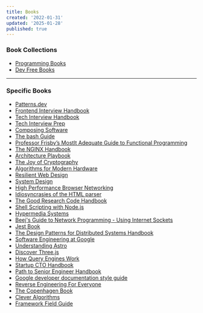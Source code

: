 ```yaml
---
title: Books
created: '2022-01-31'
updated: '2025-01-28'
published: true
---
```


### Book Collections

- [Programming Books](https://ebookfoundation.github.io/free-programming-books/)
- [Dev Free Books](https://devfreebooks.github.io/)

---

### Specific Books

- [Patterns.dev](https://www.patterns.dev/)
- [Frontend Interview Handbook](https://frontendinterviewhandbook.com/)
- [Tech Interview Handbook](https://techinterviewhandbook.org/)
- [Tech Interview Prep](https://techinterview.guide/)
- [Composing Software](https://medium.com/javascript-scene/composing-software-the-book-f31c77fc3ddc)
- [The bash Guide](https://guide.bash.academy/)
- [Professor Frisby’s Mostlt Adequate Guide to Functional Programming](https://mostly-adequate.gitbook.io/mostly-adequate-guide/)
- [The NGINX Handbook](https://www.freecodecamp.org/news/the-nginx-handbook/)
- [Architecture Playbook](https://nocomplexity.com/documents/arplaybook/introduction.html)
- [The Joy of Cryptography](https://joyofcryptography.com/)
- [Algorithms for Modern Hardware](https://en.algorithmica.org/hpc/)
- [Resilient Web Design](https://resilientwebdesign.com/)
- [System Design](https://github.com/karanpratapsingh/system-design)
- [High Performance Browser Networking](https://hpbn.co/)
- [Idiosyncrasies of the HTML parser](https://htmlparser.info/)
- [The Good Research Code Handbook](https://goodresearch.dev/index.html)
- [Shell Scripting with Node.js](https://exploringjs.com/nodejs-shell-scripting/toc.html)
- [Hypermedia Systems](https://hypermedia.systems/)
- [Beej's Guide to Network Programming - Using Internet Sockets](https://beej.us/guide/bgnet/html/)
- [Jest Book](https://phalanxhead.dev/jest-book/testing_introduction.html)
- [The Design Patterns for Distributed Systems Handbook](https://www.freecodecamp.org/news/design-patterns-for-distributed-systems/)
- [Software Engineering at Google](https://abseil.io/resources/swe-book/html/toc.html)
- [Understanding Astro](https://www.freecodecamp.org/news/how-to-use-the-astro-ui-framework/)
- [Discover Three.js](https://discoverthreejs.com/)
- [How Query Engines Work](https://howqueryengineswork.com/)
- [Startup CTO Handbook](https://github.com/ZachGoldberg/Startup-CTO-Handbook)
- [Path to Senior Engineer Handbook](https://github.com/jordan-cutler/path-to-senior-engineer-handbook)
- [Google developer documentation style guide](https://developers.google.com/style)
- [Reverse Engineering For Everyone](https://0xinfection.github.io/reversing)
- [The Copenhagen Book](https://thecopenhagenbook.com/)
- [Clever Algorithms](https://cleveralgorithms.com/nature-inspired/)
- [Framework Field Guide](https://playfulprogramming.com/collections/framework-field-guide-fundamentals)
